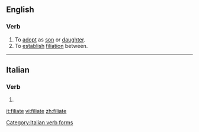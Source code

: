 ==English==

===Verb===
{{en-verb|filiat|ed}}

# To [[adopt]] as [[son]] or [[daughter]].
# To [[establish]] [[filiation]] between.
#: {{rfquotek|Southey}}

{{Webster 1913}}

----

==Italian==

===Verb===
{{head|it}}

# {{conjugation of|filare||2|p|pres|sub|lang=it}}

[[Category:Italian verb forms]]

[[it:filiate]]
[[vi:filiate]]
[[zh:filiate]]